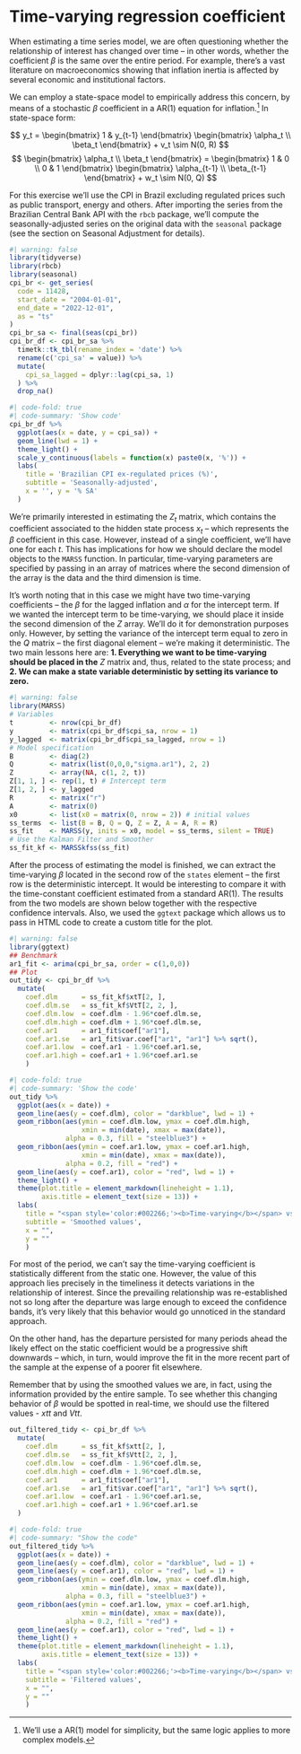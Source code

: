 # Time-varying regression coefficient

When estimating a time series model, we are often questioning whether the relationship of interest has changed over time -- in other words, whether the coefficient $\beta$ is the same over the entire period. For example, there's a vast literature on macroeconomics showing that inflation inertia is affected by several economic and institutional factors. 

We can employ a state-space model to empirically address this concern, by means of a stochastic $\beta$ coefficient in a AR(1) equation for inflation.[^ss_tv_coef-1] In state-space form:

$$
y_t = 
\begin{bmatrix}
1 & y_{t-1}
\end{bmatrix}
\begin{bmatrix}
\alpha_t \\ \beta_t
\end{bmatrix} +
v_t \sim N(0, R)
$$
$$
\begin{bmatrix}
\alpha_t \\ \beta_t
\end{bmatrix} = 
\begin{bmatrix}
1 & 0 \\ 0 & 1
\end{bmatrix}
\begin{bmatrix}
\alpha_{t-1} \\ \beta_{t-1}
\end{bmatrix}
+ 
w_t \sim N(0, Q)
$$

[^ss_tv_coef-1]: We'll use a AR(1) model for simplicity, but the same logic applies to more complex models.

For this exercise we'll use the CPI in Brazil excluding regulated prices such as public transport, energy and others. After importing the series from the Brazilian Central Bank API with the `rbcb` package, we'll compute the seasonally-adjusted series on the original data with the `seasonal` package (see the section on Seasonal Adjustment for details).

```r
#| warning: false
library(tidyverse)
library(rbcb)
library(seasonal)
cpi_br <- get_series(
  code = 11428,
  start_date = "2004-01-01",
  end_date = "2022-12-01",
  as = "ts"
)
cpi_br_sa <- final(seas(cpi_br))
cpi_br_df <- cpi_br_sa %>%
  timetk::tk_tbl(rename_index = 'date') %>%
  rename(c('cpi_sa' = value)) %>% 
  mutate(
    cpi_sa_lagged = dplyr::lag(cpi_sa, 1)
  ) %>% 
  drop_na()
```

```r
#| code-fold: true
#| code-summary: 'Show code'
cpi_br_df %>% 
  ggplot(aes(x = date, y = cpi_sa)) +
  geom_line(lwd = 1) +
  theme_light() +
  scale_y_continuous(labels = function(x) paste0(x, '%')) +
  labs(
    title = 'Brazilian CPI ex-regulated prices (%)',
    subtitle = 'Seasonally-adjusted',
    x = '', y = '% SA'
  )
```

We're primarily interested in estimating the $Z_t$ matrix, which contains the coefficient associated to the hidden state process $x_t$ -- which represents the $\beta$ coefficient in this case. However, instead of a single coefficient, we'll have one for each $t$. This has implications for how we should declare the model objects to the `MARSS` function. In particular, time-varying parameters are specified by passing in an array of matrices where the second dimension of the array is the data and the third dimension is time.

It's worth noting that in this case we might have two time-varying coefficients -- the $\beta$ for the lagged inflation and $\alpha$ for the intercept term. If we wanted the intercept term to be time-varying, we should place it inside the second dimension of the $Z$ array. We'll do it for demonstration purposes only. However, by setting the variance of the intercept term equal to zero in the $Q$ matrix -- the first diagonal element -- we're making it deterministic. The two main lessons here are: **1. Everything we want to be time-varying should be placed in the** $Z$ matrix and, thus, related to the state process; and **2. We can make a state variable deterministic by setting its variance to zero.**

```r
#| warning: false
library(MARSS)
# Variables
t         <- nrow(cpi_br_df)
y         <- matrix(cpi_br_df$cpi_sa, nrow = 1) 
y_lagged  <- matrix(cpi_br_df$cpi_sa_lagged, nrow = 1)
# Model specification
B         <- diag(2)
Q         <- matrix(list(0,0,0,"sigma.ar1"), 2, 2)
Z         <- array(NA, c(1, 2, t))
Z[1, 1, ] <- rep(1, t) # Intercept term 
Z[1, 2, ] <- y_lagged
R         <- matrix("r")
A         <- matrix(0)
x0        <- list(x0 = matrix(0, nrow = 2)) # initial values
ss_terms  <- list(B = B, Q = Q, Z = Z, A = A, R = R)
ss_fit    <- MARSS(y, inits = x0, model = ss_terms, silent = TRUE)
# Use the Kalman Filter and Smoother
ss_fit_kf <- MARSSkfss(ss_fit)  
```

After the process of estimating the model is finished, we can extract the time-varying $\beta$ located in the second row of the `states` element -- the first row is the deterministic intercept. It would be interesting to compare it with the time-constant coefficient estimated from a standard AR(1). The results from the two models are shown below together with the respective confidence intervals. Also, we used the `ggtext` package which allows us to pass in HTML code to create a custom title for the plot.

```r
#| warning: false
library(ggtext)
## Benchmark
ar1_fit <- arima(cpi_br_sa, order = c(1,0,0))
## Plot
out_tidy <- cpi_br_df %>%
  mutate(
    coef.dlm      = ss_fit_kf$xtT[2, ],
    coef.dlm.se   = ss_fit_kf$VtT[2, 2, ],
    coef.dlm.low  = coef.dlm - 1.96*coef.dlm.se,
    coef.dlm.high = coef.dlm + 1.96*coef.dlm.se,
    coef.ar1      = ar1_fit$coef["ar1"],
    coef.ar1.se   = ar1_fit$var.coef["ar1", "ar1"] %>% sqrt(),
    coef.ar1.low  = coef.ar1 - 1.96*coef.ar1.se,
    coef.ar1.high = coef.ar1 + 1.96*coef.ar1.se
    )
```

```r
#| code-fold: true
#| code-summary: 'Show the code'
out_tidy %>%
  ggplot(aes(x = date)) +
  geom_line(aes(y = coef.dlm), color = "darkblue", lwd = 1) +
  geom_ribbon(aes(ymin = coef.dlm.low, ymax = coef.dlm.high, 
                  xmin = min(date), xmax = max(date)), 
              alpha = 0.3, fill = "steelblue3") +
  geom_ribbon(aes(ymin = coef.ar1.low, ymax = coef.ar1.high, 
                  xmin = min(date), xmax = max(date)), 
              alpha = 0.2, fill = "red") +
  geom_line(aes(y = coef.ar1), color = "red", lwd = 1) +
  theme_light() +
  theme(plot.title = element_markdown(lineheight = 1.1),
        axis.title = element_text(size = 13)) +
  labs(
    title = "<span style='color:#002266;'><b>Time-varying</b></span> vs <span style='color:#ff1a1a;'><b>constant</b></span> coefficient",
    subtitle = 'Smoothed values',
    x = "", 
    y = ""
    )
```

For most of the period, we can't say the time-varying coefficient is statistically different from the static one. However, the value of this approach lies precisely in the timeliness it detects variations in the relationship of interest. Since the prevailing relationship was re-established not so long after the departure was large enough to exceed the confidence bands, it's very likely that this behavior would go unnoticed in the standard approach. 

On the other hand, has the departure persisted for many periods ahead the likely effect on the static coefficient would be a progressive shift downwards -- which, in turn, would improve the fit in the more recent part of the sample at the expense of a poorer fit elsewhere.

Remember that by using the smoothed values we are, in fact, using the information provided by the entire sample. To see whether this changing behavior of $\beta$ would be spotted in real-time, we should use the filtered values - $xtt$ and $Vtt$.

```r
out_filtered_tidy <- cpi_br_df %>%
  mutate(
    coef.dlm      = ss_fit_kf$xtt[2, ],
    coef.dlm.se   = ss_fit_kf$Vtt[2, 2, ],
    coef.dlm.low  = coef.dlm - 1.96*coef.dlm.se,
    coef.dlm.high = coef.dlm + 1.96*coef.dlm.se,
    coef.ar1      = ar1_fit$coef["ar1"],
    coef.ar1.se   = ar1_fit$var.coef["ar1", "ar1"] %>% sqrt(),
    coef.ar1.low  = coef.ar1 - 1.96*coef.ar1.se,
    coef.ar1.high = coef.ar1 + 1.96*coef.ar1.se
  )
```

```r
#| code-fold: true
#| code-summary: "Show the code"
out_filtered_tidy %>%
  ggplot(aes(x = date)) +
  geom_line(aes(y = coef.dlm), color = "darkblue", lwd = 1) +
  geom_line(aes(y = coef.ar1), color = "red", lwd = 1) +
  geom_ribbon(aes(ymin = coef.dlm.low, ymax = coef.dlm.high, 
                  xmin = min(date), xmax = max(date)), 
              alpha = 0.3, fill = "steelblue3") +
  geom_ribbon(aes(ymin = coef.ar1.low, ymax = coef.ar1.high, 
                  xmin = min(date), xmax = max(date)), 
              alpha = 0.2, fill = "red") +
  geom_line(aes(y = coef.ar1), color = "red", lwd = 1) +
  theme_light() +
  theme(plot.title = element_markdown(lineheight = 1.1),
        axis.title = element_text(size = 13)) +
  labs(
    title = "<span style='color:#002266;'><b>Time-varying</b></span> vs <span style='color:#ff1a1a;'><b>constant</b></span> coefficient",
    subtitle = 'Filtered values',
    x = "", 
    y = ""
    )
```
